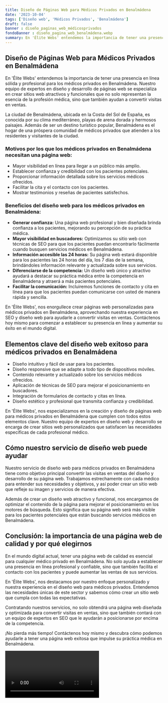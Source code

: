 ```yaml
---
title: Diseño de Páginas Web para Médicos Privados en Benalmádena
date: '2023-10-04'
tags: ['Diseño web', 'Médicos Privados', 'Benalmádena']
draft: false
banner : diseño_paginas_web_médicosprivados
fondoBanner : diseño_pagina_web_benalmádena.webp
summary: En 'Élite Webs' entendemos la importancia de tener una presencia en línea sólida y profesional para los médicos privados en Benalmádena. Nuestro equipo de expertos en diseño y desarrollo de páginas web se especializa en crear sitios web atractivos y funcionales que no solo representan la esencia de la profesión médica, sino que también ayudan a convertir visitas en ventas.
---
```


## Diseño de Páginas Web para Médicos Privados en Benalmádena

En 'Élite Webs' entendemos la importancia de tener una presencia en línea sólida y profesional para los médicos privados en Benalmádena. Nuestro equipo de expertos en diseño y desarrollo de páginas web se especializa en crear sitios web atractivos y funcionales que no solo representan la esencia de la profesión médica, sino que también ayudan a convertir visitas en ventas.

La ciudad de Benalmádena, ubicada en la Costa del Sol de España, es conocida por su clima mediterráneo, playas de arena dorada y hermosos paisajes. Además de ser un destino turístico popular, Benalmádena es el hogar de una próspera comunidad de médicos privados que atienden a los residentes y visitantes de la ciudad.

### Motivos por los que los médicos privados en Benalmádena necesitan una página web:
- Mayor visibilidad en línea para llegar a un público más amplio.
- Establecer confianza y credibilidad con los pacientes potenciales.
- Proporcionar información detallada sobre los servicios médicos ofrecidos.
- Facilitar la cita y el contacto con los pacientes.
- Mostrar testimonios y reseñas de pacientes satisfechos.

### Beneficios del diseño web para los médicos privados en Benalmádena:
- **Generar confianza:** Una página web profesional y bien diseñada brinda confianza a los pacientes, mejorando su percepción de su práctica médica.
- **Mayor visibilidad en buscadores:** Optimizamos su sitio web con técnicas de SEO para que los pacientes puedan encontrarlo fácilmente cuando busquen servicios médicos en Benalmádena.
- **Información accesible las 24 horas:** Su página web estará disponible para los pacientes las 24 horas del día, los 7 días de la semana, brindándoles información relevante y actualizada sobre sus servicios.
- **Diferenciarse de la competencia:** Un diseño web único y atractivo ayudará a destacar su práctica médica entre la competencia en Benalmádena y atraerá a más pacientes potenciales.
- **Facilitar la comunicación:** Incluiremos funciones de contacto y cita en línea para que los pacientes puedan comunicarse con usted de manera rápida y sencilla.

En 'Élite Webs', nos enorgullece crear páginas web personalizadas para médicos privados en Benalmádena, aprovechando nuestra experiencia en SEO y diseño web para ayudarle a convertir visitas en ventas. Contáctenos hoy mismo para comenzar a establecer su presencia en línea y aumentar su éxito en el mundo digital.

<GifSeo />

<Cta />

## Elementos clave del diseño web exitoso para médicos privados en Benalmádena

- Diseño intuitivo y fácil de usar para los pacientes.
- Diseño responsive que se adapte a todo tipo de dispositivos móviles.
- Contenido relevante y actualizado sobre los servicios médicos ofrecidos.
- Aplicación de técnicas de SEO para mejorar el posicionamiento en buscadores.
- Integración de formularios de contacto y citas en línea.
- Diseño estético y profesional que transmita confianza y credibilidad.

En 'Élite Webs', nos especializamos en la creación y diseño de páginas web para médicos privados en Benalmádena que cumplen con todos estos elementos clave. Nuestro equipo de expertos en diseño web y desarrollo se encarga de crear sitios web personalizados que satisfacen las necesidades específicas de cada profesional médico.

## Cómo nuestro servicio de diseño web puede ayudar

Nuestro servicio de diseño web para médicos privados en Benalmádena tiene como objetivo principal convertir las visitas en ventas del diseño y desarrollo de su página web. Trabajamos estrechamente con cada médico para entender sus necesidades y objetivos, y así poder crear un sitio web que refleje su imagen y servicios de manera efectiva.

Además de crear un diseño web atractivo y funcional, nos encargamos de optimizar el contenido de la página para mejorar el posicionamiento en los motores de búsqueda. Esto significa que su página web será más visible para los pacientes potenciales que están buscando servicios médicos en Benalmádena.

## Conclusión: la importancia de una página web de calidad y por qué elegirnos

En el mundo digital actual, tener una página web de calidad es esencial para cualquier médico privado en Benalmádena. No solo ayuda a establecer una presencia en línea profesional y confiable, sino que también facilita el contacto con los pacientes y puede aumentar las ventas de sus servicios.

En 'Élite Webs', nos destacamos por nuestro enfoque personalizado y nuestra experiencia en el diseño web para médicos privados. Entendemos las necesidades únicas de este sector y sabemos cómo crear un sitio web que cumpla con todas las expectativas.

Contratando nuestros servicios, no solo obtendrá una página web diseñada y optimizada para convertir visitas en ventas, sino que también contará con un equipo de expertos en SEO que le ayudarán a posicionarse por encima de la competencia.

¡No pierda más tiempo! Contáctenos hoy mismo y descubra cómo podemos ayudarle a tener una página web exitosa que impulse su práctica médica en Benalmádena.

<Video />

<CtaBot job='Médicos Privados' city='Benalmádena'/>

<Gmaps query='Benalmádena+españa+maps' />